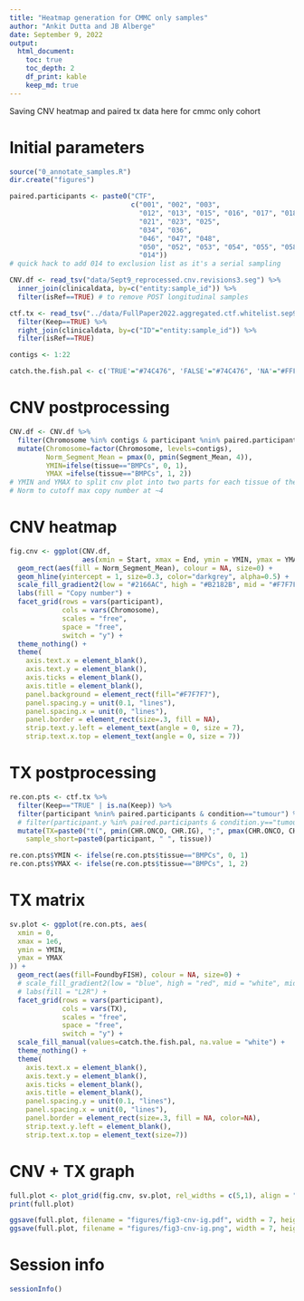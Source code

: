 ```yaml
---
title: "Heatmap generation for CMMC only samples"
author: "Ankit Dutta and JB Alberge"
date: September 9, 2022
output: 
  html_document:
    toc: true
    toc_depth: 2
    df_print: kable
    keep_md: true
---
```


Saving  CNV heatmap and paired tx data here for cmmc only cohort

# Initial parameters

```r
source("0_annotate_samples.R")
dir.create("figures")

paired.participants <- paste0("CTF", 
                              c("001", "002", "003", 
                                "012", "013", "015", "016", "017", "018", "019", 
                                "021", "023", "025", 
                                "034", "036", 
                                "046", "047", "048", 
                                "050", "052", "053", "054", "055", "058",
                                "014"))
# quick hack to add 014 to exclusion list as it's a serial sampling

CNV.df <- read_tsv("data/Sept9_reprocessed.cnv.revisions3.seg") %>% 
  inner_join(clinicaldata, by=c("entity:sample_id")) %>% 
  filter(isRef==TRUE) # to remove POST longitudinal samples

ctf.tx <- read_tsv("../data/FullPaper2022.aggregated.ctf.whitelist.sep9.txt") %>%
  filter(Keep==TRUE) %>%
  right_join(clinicaldata, by=c("ID"="entity:sample_id")) %>%
  filter(isRef==TRUE)

contigs <- 1:22

catch.the.fish.pal <- c('TRUE'="#74C476", 'FALSE'="#74C476", 'NA'="#FFFFFF")

```

# CNV postprocessing

```r
CNV.df <- CNV.df %>%
  filter(Chromosome %in% contigs & participant %nin% paired.participants) %>%
  mutate(Chromosome=factor(Chromosome, levels=contigs),
         Norm_Segment_Mean = pmax(0, pmin(Segment_Mean, 4)),
         YMIN=ifelse(tissue=="BMPCs", 0, 1), 
         YMAX =ifelse(tissue=="BMPCs", 1, 2))
# YMIN and YMAX to split cnv plot into two parts for each tissue of the same patient
# Norm to cutoff max copy number at ~4
```


# CNV heatmap

```r
fig.cnv <- ggplot(CNV.df, 
                  aes(xmin = Start, xmax = End, ymin = YMIN, ymax = YMAX)) +
  geom_rect(aes(fill = Norm_Segment_Mean), colour = NA, size=0) +
  geom_hline(yintercept = 1, size=0.3, color="darkgrey", alpha=0.5) +
  scale_fill_gradient2(low = "#2166AC", high = "#B2182B", mid = "#F7F7F7", midpoint = 2, na.value = "#F7F7F7") +
  labs(fill = "Copy number") +
  facet_grid(rows = vars(participant),
             cols = vars(Chromosome),
             scales = "free", 
             space = "free",
             switch = "y") +
  theme_nothing() +
  theme(
    axis.text.x = element_blank(),
    axis.text.y = element_blank(),
    axis.ticks = element_blank(),
    axis.title = element_blank(),
    panel.background = element_rect(fill="#F7F7F7"),
    panel.spacing.y = unit(0.1, "lines"),
    panel.spacing.x = unit(0, "lines"),
    panel.border = element_rect(size=.3, fill = NA),
    strip.text.y.left = element_text(angle = 0, size = 7),
    strip.text.x.top = element_text(angle = 0, size = 7))
```

# TX postprocessing

```r
re.con.pts <- ctf.tx %>% 
  filter(Keep=="TRUE" | is.na(Keep)) %>%
  filter(participant %nin% paired.participants & condition=="tumour") %>%
  # filter(participant.y %in% paired.participants & condition.y=="tumour") %>%
  mutate(TX=paste0("t(", pmin(CHR.ONCO, CHR.IG), ";", pmax(CHR.ONCO, CHR.IG), ")"),
    sample_short=paste0(participant, " ", tissue))

re.con.pts$YMIN <- ifelse(re.con.pts$tissue=="BMPCs", 0, 1)
re.con.pts$YMAX <- ifelse(re.con.pts$tissue=="BMPCs", 1, 2)
```

# TX matrix

```r
sv.plot <- ggplot(re.con.pts, aes(
  xmin = 0,
  xmax = 1e6,
  ymin = YMIN,
  ymax = YMAX
)) +
  geom_rect(aes(fill=FoundbyFISH), colour = NA, size=0) +
  # scale_fill_gradient2(low = "blue", high = "red", mid = "white", midpoint = 0, na.value = "lightgrey") +
  # labs(fill = "L2R") +
  facet_grid(rows = vars(participant),
             cols = vars(TX),
             scales = "free", 
             space = "free",
             switch = "y") +
  scale_fill_manual(values=catch.the.fish.pal, na.value = "white") +
  theme_nothing() + 
  theme(
    axis.text.x = element_blank(),
    axis.text.y = element_blank(),
    axis.ticks = element_blank(),
    axis.title = element_blank(),
    panel.spacing.y = unit(0.1, "lines"),
    panel.spacing.x = unit(0, "lines"),
    panel.border = element_rect(size=.3, fill = NA, color=NA),
    strip.text.y.left = element_blank(),
    strip.text.x.top = element_text(size=7))
```

# CNV + TX graph

```r
full.plot <- plot_grid(fig.cnv, sv.plot, rel_widths = c(5,1), align = "hv")
print(full.plot)

ggsave(full.plot, filename = "figures/fig3-cnv-ig.pdf", width = 7, height = 3)
ggsave(full.plot, filename = "figures/fig3-cnv-ig.png", width = 7, height = 3)

```


# Session info

```r
sessionInfo()
```